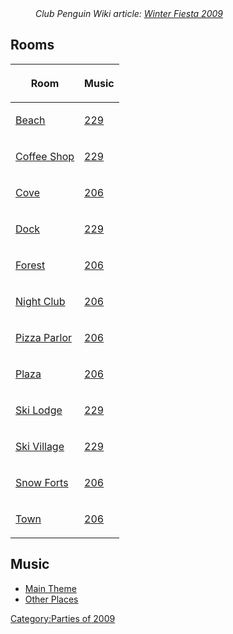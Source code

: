 :''Club Penguin Wiki article: [[clubpenguinwiki:Winter Fiesta 2009|Winter Fiesta 2009]]''

==Rooms==
<center>
{|class="wikitable" border="1"
!Room!!Music
|-
|[[Media:WinterFiesta2009Beach.swf|Beach]]||[[Media:Music229.swf|229]]
|-
|[[Media:WinterFiesta2009Coffee.swf|Coffee Shop]]||[[Media:Music229.swf|229]]
|-
|[[Media:WinterFiesta2009Cove.swf|Cove]]||[[Media:Music206.swf|206]]
|-
|[[Media:WinterFiesta2009Dock.swf|Dock]]||[[Media:Music229.swf|229]]
|-
|[[Media:WinterFiesta2009Forest.swf|Forest]]||[[Media:Music206.swf|206]]
|-
|[[Media:WinterFiesta2009Dance.swf|Night Club]]||[[Media:Music206.swf|206]]
|-
|[[Media:WinterFiesta2009Pizza.swf|Pizza Parlor]]||[[Media:Music206.swf|206]]
|-
|[[Media:WinterFiesta2009Plaza.swf|Plaza]]||[[Media:Music206.swf|206]]
|-
|[[Media:WinterFiesta2009SkiLodge.swf|Ski Lodge]]||[[Media:Music229.swf|229]]
|-
|[[Media:WinterFiesta2009Village.swf|Ski Village]]||[[Media:Music229.swf|229]]
|-
|[[Media:WinterFiesta2009Forts.swf|Snow Forts]] ||[[Media:Music206.swf|206]]
|-
|[[Media:WinterFiesta2009Town.swf|Town]]||[[Media:Music206.swf|206]]
|}
</center>

==Music==
*[[Media:Music206.swf|Main Theme]]
*[[Media:Music229.swf|Other Places]]
{{Parties}}

[[Category:Parties of 2009]]